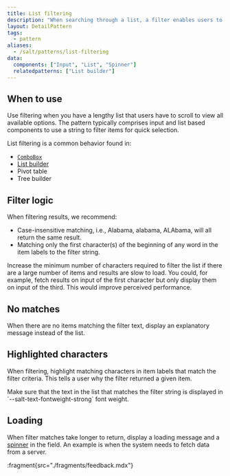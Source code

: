 ```yaml
---
title: List filtering
description: "When searching through a list, a filter enables users to specify criteria and only show relevant options. This pattern introduces the filter behavior of Salt components where a list is used."
layout: DetailPattern
tags:
  - pattern
aliases:
  - /salt/patterns/list-filtering
data:
  components: ["Input", "List", "Spinner"]
  relatedpatterns: ["List builder"]
---
```


  <Diagram
    src="/img/patterns/list-filtering/list-filter.png"
    alt="A list filter."
    contentPosition="top"
    border
  />

## When to use

Use filtering when you have a lengthy list that users have to scroll to view all available options. The pattern typically comprises input and list based components to use a string to filter items for quick selection.

List filtering is a common behavior found in:
* [`ComboBox`](/salt/components/combo-box)
* [List builder](/salt/patterns/list-builder)
* Pivot table
* Tree builder

## Filter logic 

When filtering results, we recommend:

* Case-insensitive matching, i.e., Alabama, alabama, ALAbama, will all return the same result.
* Matching only the first character(s) of the beginning of any word in the item labels to the filter string.

<Diagram
    src="/img/patterns/list-filtering/list-filter-logic.png"
    alt="An example of filter logic."
    contentPosition="top"
    border
    caption="An example of filter logic."
/>

<GuidanceCallout type="positive" customPillText="Best practices">
Increase the minimum number of characters required to filter the list if there are a large number of items and results are slow to load. You could, for example, fetch results on input of the first character but only display them on input of the third. This would improve perceived performance.
</GuidanceCallout>

## No matches

When there are no items matching the filter text, display an explanatory message instead of the list.

  <Diagram
    src="/img/patterns/list-filtering/list-filter-no-matches.png"
    alt="An example of no matches in the list."
    contentPosition="top"
    border
    caption="An example of no matches in the list."
  />

## Highlighted characters

When filtering, highlight matching characters in item labels that match the filter criteria. This tells a user why the filter returned a given item.

  <Diagram
    src="/img/patterns/list-filtering/list-filtering-combobox.png"
    alt="An example of filtering a list in a combo box."
    contentPosition="top"
    border
    caption="An example of filtering a list in a combo box."
  />

<GuidanceCallout type="positive" customPillText="Best practices">
Make sure that the text in the list that matches the filter string is displayed in `--salt-text-fontweight-strong` font weight.
</GuidanceCallout>

## Loading

When filter matches take longer to return, display a loading message and a [spinner](/salt/components/spinner) in the field. An example is when the system needs to fetch data from a server.

  <Diagram
    src="/img/patterns/list-filtering/list-filter-slow-loading.png"
    alt="An example of asychronus loading."
    contentPosition="top"
    border
    caption="An example of how to communicate to a user that data is loading."
  />

:fragment{src="./fragments/feedback.mdx"}
